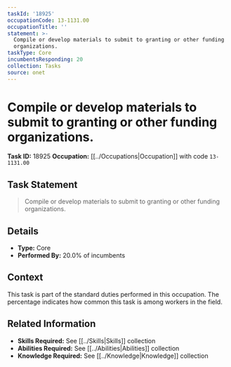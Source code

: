 ```yaml
---
taskId: '18925'
occupationCode: 13-1131.00
occupationTitle: ''
statement: >-
  Compile or develop materials to submit to granting or other funding
  organizations.
taskType: Core
incumbentsResponding: 20
collection: Tasks
source: onet
---
```

# Compile or develop materials to submit to granting or other funding organizations.

**Task ID:** 18925
**Occupation:** [[../Occupations|Occupation]] with code `13-1131.00`

## Task Statement

> Compile or develop materials to submit to granting or other funding organizations.

## Details

- **Type:** Core
- **Performed By:** 20.0% of incumbents

## Context

This task is part of the standard duties performed in this occupation. The percentage indicates how common this task is among workers in the field.

## Related Information

- **Skills Required:** See [[../Skills|Skills]] collection
- **Abilities Required:** See [[../Abilities|Abilities]] collection
- **Knowledge Required:** See [[../Knowledge|Knowledge]] collection
